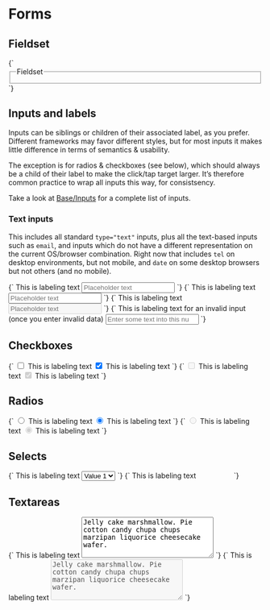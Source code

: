 
<Meta title="Base/Forms" />

# Forms

## Fieldset

<Canvas>
  <Story name="Fieldset">
    {`
      <fieldset><legend>Fieldset</legend></fieldset>
    `}
  </Story>
</Canvas>


## Inputs and labels

Inputs can be siblings or children of their associated label, as you prefer. Different frameworks may favor different styles, but for most inputs it makes little difference in terms of semantics & usability.

The exception is for radios & checkboxes (see below), which should always be a child of their label to make the click/tap target larger. It’s therefore common practice to wrap all inputs this way, for consistsency.

Take a look at [Base/Inputs](/?path=/docs/base-inputs--input-text) for a complete list of inputs.

### Text inputs

This includes all standard `type="text"` inputs, plus all the text-based inputs such as `email`, and inputs which do not have a different representation on the current OS/browser combination. Right now that includes `tel` on desktop environments, but not mobile, and `date` on some desktop browsers but not others (and no mobile).

<Canvas isColumn>
  <Story name="Input and label (siblings)">
    {`
      <label for="input_a1">This is labeling text</label>
      <input type="text" placeholder="Placeholder text" id="input_a1" />
    `}
  </Story>
  <Story name="Input and label (wrapped)">
    {`
      <label for="input_a2">
        This is labeling text
        <input type="text" placeholder="Placeholder text" id="input_a2" />
      </label>
    `}
  </Story>
  <Story name="Input and label (wrapped, disabled)">
    {`
      <label for="input_a3">
        This is labeling text
        <input disabled type="text" placeholder="Placeholder text" id="input_a3" />
      </label>
    `}
  </Story>
  <Story name="Input and label (wrapped, invalid)">
    {`
      <label for="input_a4">
        <span>This is labeling text for an invalid input (once you enter invalid data)</span>
        <input type="number" id="input_a4" placeholder="Enter some text into this number input" />
      </label>
    `}
  </Story>
</Canvas>


## Checkboxes

<Canvas isColumn>
  <Story name="Checkbox and label">
    {`
      <label for="input_b1" class="u-flex u-items-center">
        <input type="checkbox" id="input_b1" />
        <span>This is labeling text</span>
      </label>
      <label for="input_b2" class="u-flex u-items-center">
        <input type="checkbox" id="input_b2" checked />
        <span>This is labeling text</span>
      </label>
    `}
  </Story>
  <Story name="Checkbox and label (disabled)">
    {`
      <label for="input_b3" class="u-flex u-items-center">
        <input type="checkbox" id="input_b3" disabled />
        <span>This is labeling text</span>
      </label>
      <label for="input_b4" class="u-flex u-items-center">
        <input type="checkbox" id="input_b4" checked disabled />
        <span>This is labeling text</span>
      </label>
    `}
  </Story>
</Canvas>


## Radios

<Canvas isColumn>
  <Story name="Radio and label">
    {`
      <label for="input_c1" class="u-flex u-items-center">
        <input type="radio" id="input_c1" name="radio-group_c1" value="true" />
        <span>This is labeling text</span>
      </label>
      <label for="input_c2" class="u-flex u-items-center">
        <input type="radio" id="input_c2" name="radio-group_c1" value="false" checked />
        <span>This is labeling text</span>
      </label>
    `}
  </Story>
  <Story name="Radio and label (disabled)">
    {`
      <label for="input_c3" class="u-flex u-items-center">
        <input type="radio" id="input_c3" name="radio-group_c2" value="true" disabled />
        <span>This is labeling text</span>
      </label>
      <label for="input_c4" class="u-flex u-items-center">
        <input type="radio" id="input_c4" name="radio-group_c2" value="false" checked disabled />
        <span>This is labeling text</span>
      </label>
    `}
  </Story>
</Canvas>


## Selects

<Canvas isColumn>
  <Story name="Select and label">
    {`
      <label for="input_d1">
        This is labeling text
        <select id="input_d1">
          <option value="value1" selected>Value 1</option>
          <option value="value2">Value 2</option>
          <option value="value3">Value 3</option>
        </select>
      </label>
    `}
  </Story>
  <Story name="Select and label (disabled)">
    {`
      <label for="input_d2">
        This is labeling text
        <select id="input_d2" disabled>
          <option value="value1" selected>Value 1</option>
          <option value="value2">Value 2</option>
          <option value="value3">Value 3</option>
        </select>
      </label>
    `}
  </Story>
</Canvas>


## Textareas

<Canvas isColumn>
  <Story name="Textarea and label">
    {`
      <label for="input_e1">
        This is labeling text
        <textarea rows="5" cols="30" placeholder="Placeholder text" id="input_e1">Jelly cake marshmallow. Pie cotton candy chupa chups marzipan liquorice cheesecake wafer.</textarea>
      </label>
    `}
  </Story>
  <Story name="Textarea and label (disabled)">
    {`
      <label for="input_e2">
        This is labeling text
        <textarea id="input_e2" rows="5" cols="30" placeholder="Placeholder text" disabled>Jelly cake marshmallow. Pie cotton candy chupa chups marzipan liquorice cheesecake wafer.</textarea>
      </label>
    `}
  </Story>
</Canvas>
